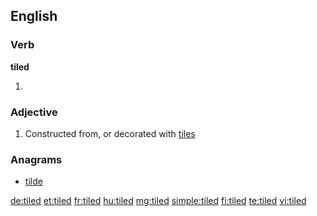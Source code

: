 ==English==

===Verb===
'''tiled'''

# {{past of|tile}}

===Adjective===
{{en-adj|-}}

# Constructed from, or decorated with [[tile]]s

===Anagrams===
* [[tilde#English|tilde]]

[[de:tiled]]
[[et:tiled]]
[[fr:tiled]]
[[hu:tiled]]
[[mg:tiled]]
[[simple:tiled]]
[[fi:tiled]]
[[te:tiled]]
[[vi:tiled]]